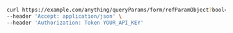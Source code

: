 ```bash showLineNumbers copy filename="Form Query Params Ref Param Object usage example"
curl https://example.com/anything/queryParams/form/refParamObject?bool=true&int=1&num=1.1&refObjParam=bool%2Ctrue%2Cint%2C1%2Cnum%2C1.1%2Cstr%2Ctest&str=test \
--header 'Accept: application/json' \
--header 'Authorization: Token YOUR_API_KEY'
```
